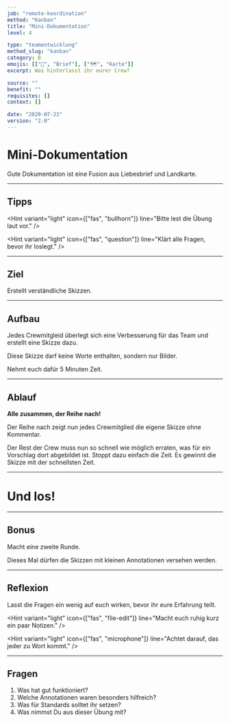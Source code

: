 ```yaml
---
job: "remote-koordination"
method: "Kanban"
title: "Mini-Dokumentation"
level: 4

type: "teamentwicklung"
method_slug: "kanban"
category: B
emojis: [["💌", "Brief"], ["🗺️", "Karte"]]
excerpt: Was hinterlasst ihr eurer Crew?

source: ""
benefit: ""
requisites: []
context: []

date: "2020-07-23"
version: "2.0"
---
```


# <Emoji symbol="💌" label="Brief"/><Emoji symbol="🗺️" label="Karte"/>

# Mini-Dokumentation

Gute Dokumentation ist eine Fusion aus Liebesbrief und Landkarte.

---

## Tipps

<Hint
  variant="light"
  icon={["fas", "bullhorn"]}
  line="Bitte lest die Übung laut vor."
/>

<Hint
  variant="light"
  icon={["fas", "question"]}
  line="Klärt alle Fragen, bevor ihr loslegt."
/>

---

## Ziel

Erstellt verständliche Skizzen.

---

## Aufbau

Jedes Crewmitgleid überlegt sich eine Verbesserung für das Team und erstellt eine Skizze dazu.

Diese Skizze darf keine Worte enthalten, sondern nur Bilder.

Nehmt euch dafür 5 Minuten Zeit.

---

## Ablauf

**Alle zusammen, der Reihe nach!**

Der Reihe nach zeigt nun jedes Crewmitglied die eigene Skizze ohne Kommentar.

Der Rest der Crew muss nun so schnell wie möglich erraten, was für ein Vorschlag dort abgebildet ist.
Stoppt dazu einfach die Zeit. Es gewinnt die Skizze mit der schnellsten Zeit.

---

# <Emoji symbol="👉" label="GoGoGo"/>

# Und los!

---

## Bonus

Macht eine zweite Runde.

Dieses Mal dürfen die Skizzen mit kleinen Annotationen versehen werden.

---

## Reflexion

Lasst die Fragen ein wenig auf euch wirken, bevor ihr eure Erfahrung teilt.

<Hint
  variant="light"
  icon={["fas", "file-edit"]}
  line="Macht euch ruhig kurz ein paar Notizen."
/>

<Hint
  variant="light"
  icon={["fas", "microphone"]}
  line="Achtet darauf, das jeder zu Wort kommt."
/>

---

## Fragen

1. Was hat gut funktioniert?
2. Welche Annotationen waren besonders hilfreich?
3. Was für Standards solltet ihr setzen?
4. Was nimmst Du aus dieser Übung mit?
